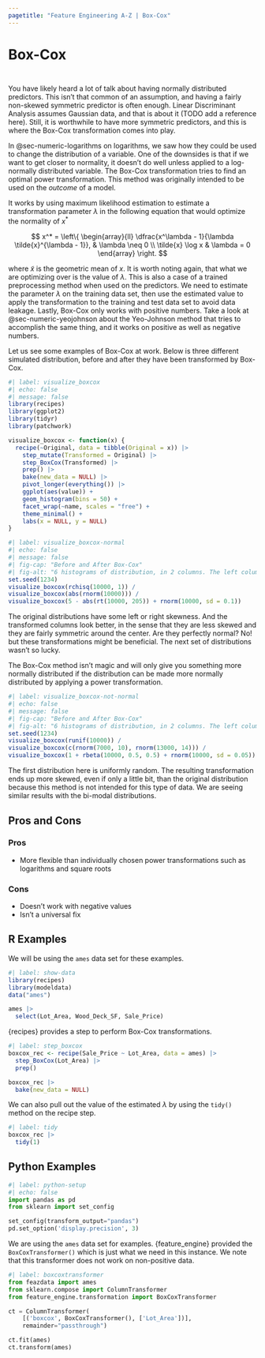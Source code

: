 ```yaml
---
pagetitle: "Feature Engineering A-Z | Box-Cox"
---
```


# Box-Cox {#sec-numeric-boxcox}

::: {style="visibility: hidden; height: 0px;"}
## Box-Cox
:::

You have likely heard a lot of talk about having normally distributed predictors.
This isn't that common of an assumption, and having a fairly non-skewed symmetric predictor is often enough.
Linear Discriminant Analysis assumes Gaussian data, and that is about it (TODO add a reference here).
Still, it is worthwhile to have more symmetric predictors, and this is where the Box-Cox transformation comes into play.

In @sec-numeric-logarithms on logarithms, we saw how they could be used to change the distribution of a variable.
One of the downsides is that if we want to get closer to normality, it doesn't do well unless applied to a log-normally distributed variable.
The Box-Cox transformation tries to find an optimal power transformation.
This method was originally intended to be used on the *outcome* of a model.

It works by using maximum likelihood estimation to estimate a transformation parameter $\lambda$ in the following equation that would optimize the normality of $x^*$

$$
x^* = \left\{
    \begin{array}{ll}
      \dfrac{x^\lambda - 1}{\lambda \tilde{x}^{\lambda - 1}}, & \lambda \neq 0 \\
      \tilde{x} \log x & \lambda = 0
    \end{array}
  \right.
$$

where $\tilde{x}$ is the geometric mean of $x$.
It is worth noting again, that what we are optimizing over is the value of $\lambda$.
This is also a case of a trained preprocessing method when used on the predictors.
We need to estimate the parameter $\lambda$ on the training data set, then use the estimated value to apply the transformation to the training and test data set to avoid data leakage.
Lastly, Box-Cox only works with positive numbers.
Take a look at @sec-numeric-yeojohnson about the Yeo-Johnson method that tries to accomplish the same thing, and it works on positive as well as negative numbers.

Let us see some examples of Box-Cox at work.
Below is three different simulated distribution, before and after they have been transformed by Box-Cox.

```r
#| label: visualize_boxcox
#| echo: false
#| message: false
library(recipes)
library(ggplot2)
library(tidyr)
library(patchwork)

visualize_boxcox <- function(x) {
  recipe(~Original, data = tibble(Original = x)) |>
    step_mutate(Transformed = Original) |>
    step_BoxCox(Transformed) |>
    prep() |>
    bake(new_data = NULL) |>
    pivot_longer(everything()) |>
    ggplot(aes(value)) +
    geom_histogram(bins = 50) +
    facet_wrap(~name, scales = "free") +
    theme_minimal() +
    labs(x = NULL, y = NULL)
}
```

```r
#| label: visualize_boxcox-normal
#| echo: false
#| message: false
#| fig-cap: "Before and After Box-Cox"
#| fig-alt: "6 histograms of distribution, in 2 columns. The left column shows unaltered distributions. The right column shows the distribution of the Box-Cox transformation of the left column. The right column is mostly normally distributed."
set.seed(1234)
visualize_boxcox(rchisq(10000, 1)) /
visualize_boxcox(abs(rnorm(10000))) /
visualize_boxcox(5 - abs(rt(10000, 205)) + rnorm(10000, sd = 0.1))
```

The original distributions have some left or right skewness.
And the transformed columns look better, in the sense that they are less skewed and they are fairly symmetric around the center.
Are they perfectly normal?
No!
but these transformations might be beneficial.
The next set of distributions wasn't so lucky.

The Box-Cox method isn't magic and will only give you something more normally distributed if the distribution can be made more normally distributed by applying a power transformation.

```r
#| label: visualize_boxcox-not-normal
#| echo: false
#| message: false
#| fig-cap: "Before and After Box-Cox"
#| fig-alt: "6 histograms of distribution, in 2 columns. The left column shows unaltered distributions. The right column shows the distribution of the Box-Cox transformation of the left column. The right column has not benefitted from the Box-Cox transformation"
set.seed(1234)
visualize_boxcox(runif(10000)) /
visualize_boxcox(c(rnorm(7000, 10), rnorm(13000, 14))) /
visualize_boxcox(1 + rbeta(10000, 0.5, 0.5) + rnorm(10000, sd = 0.05))
```

The first distribution here is uniformly random.
The resulting transformation ends up more skewed, even if only a little bit, than the original distribution because this method is not intended for this type of data.
We are seeing similar results with the bi-modal distributions.

## Pros and Cons

### Pros

-   More flexible than individually chosen power transformations such as logarithms and square roots

### Cons

-   Doesn't work with negative values
-   Isn't a universal fix

## R Examples

We will be using the `ames` data set for these examples.

```r
#| label: show-data
library(recipes)
library(modeldata)
data("ames")

ames |>
  select(Lot_Area, Wood_Deck_SF, Sale_Price)
```

{recipes} provides a step to perform Box-Cox transformations.

```r
#| label: step_boxcox
boxcox_rec <- recipe(Sale_Price ~ Lot_Area, data = ames) |>
  step_BoxCox(Lot_Area) |>
  prep()

boxcox_rec |>
  bake(new_data = NULL)
```

We can also pull out the value of the estimated $\lambda$ by using the `tidy()` method on the recipe step.

```r
#| label: tidy
boxcox_rec |>
  tidy(1)
```

## Python Examples

```python
#| label: python-setup
#| echo: false
import pandas as pd
from sklearn import set_config

set_config(transform_output="pandas")
pd.set_option('display.precision', 3)
```

We are using the `ames` data set for examples.
{feature_engine} provided the `BoxCoxTransformer()` which is just what we need in this instance.
We note that this transformer does not work on non-positive data.

```python
#| label: boxcoxtransformer
from feazdata import ames
from sklearn.compose import ColumnTransformer
from feature_engine.transformation import BoxCoxTransformer

ct = ColumnTransformer(
    [('boxcox', BoxCoxTransformer(), ['Lot_Area'])], 
    remainder="passthrough")

ct.fit(ames)
ct.transform(ames)
```
